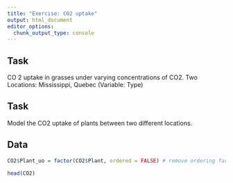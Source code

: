 ```yaml
---
title: "Exercise: CO2 uptake"
output: html_document
editor_options: 
  chunk_output_type: console
---
```


## Task

CO 2 uptake in grasses under varying concentrations of CO2.
Two Locations: Mississippi, Quebec (Variable: Type)

## Task

Model the CO2 uptake of plants between two different locations.

## Data

```r
CO2$Plant_uo = factor(CO2$Plant, ordered = FALSE) # remove ordering factor

head(CO2)
```
